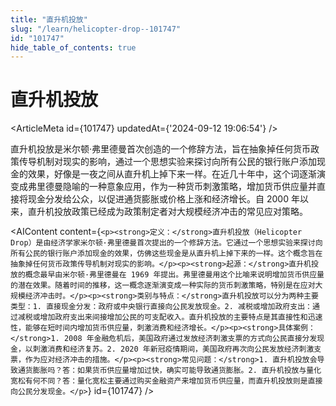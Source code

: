 ```yaml
---
title: "直升机投放"
slug: "/learn/helicopter-drop--101747"
id: "101747"
hide_table_of_contents: true
---
```



# 直升机投放

<ArticleMeta id={101747} updatedAt={'2024-09-12 19:06:54'} />
<div className='border-solid border-b border-t-0 my-4 border-[var(--ifm-color-gray-300)]' />

直升机投放是米尔顿·弗里德曼首次创造的一个修辞方法，旨在抽象掉任何货币政策传导机制对现实的影响，通过一个思想实验来探讨向所有公民的银行账户添加现金的效果，好像是一夜之间从直升机上掉下来一样。在近几十年中，这个词逐渐演变成弗里德曼隐喻的一种意象应用，作为一种货币刺激策略，增加货币供应量并直接将现金分发给公众，以促进通货膨胀或价格上涨和经济增长。自 2000 年以来，直升机投放政策已经成为政策制定者对大规模经济冲击的常见应对策略。

<AIContent content={`<p><strong>定义：</strong>直升机投放（Helicopter Drop）是由经济学家米尔顿·弗里德曼首次提出的一个修辞方法。它通过一个思想实验来探讨向所有公民的银行账户添加现金的效果，仿佛这些现金是从直升机上掉下来的一样。这个概念旨在抽象掉任何货币政策传导机制对现实的影响。</p><p><strong>起源：</strong>直升机投放的概念最早由米尔顿·弗里德曼在 1969 年提出。弗里德曼用这个比喻来说明增加货币供应量的潜在效果。随着时间的推移，这一概念逐渐演变成一种实际的货币刺激策略，特别是在应对大规模经济冲击时。</p><p><strong>类别与特点：</strong>直升机投放可以分为两种主要类型：1. 直接现金分发：政府或中央银行直接向公民发放现金。2. 减税或增加政府支出：通过减税或增加政府支出来间接增加公民的可支配收入。直升机投放的主要特点是其直接性和迅速性，能够在短时间内增加货币供应量，刺激消费和经济增长。</p><p><strong>具体案例：</strong>1. 2008 年金融危机后，美国政府通过发放经济刺激支票的方式向公民直接分发现金，以刺激消费和经济复苏。2. 2020 年新冠疫情期间，美国政府再次向公民发放经济刺激支票，作为应对经济冲击的措施。</p><p><strong>常见问题：</strong>1. 直升机投放会导致通货膨胀吗？答：如果货币供应量增加过快，确实可能导致通货膨胀。2. 直升机投放与量化宽松有何不同？答：量化宽松主要通过购买金融资产来增加货币供应量，而直升机投放则是直接向公民分发现金。</p>`} id={101747} />
